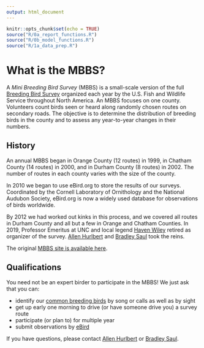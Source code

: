 ```yaml
---
output: html_document
---
```


```r
knitr::opts_chunk$set(echo = TRUE)
source("R/0a_report_functions.R")
source("R/0b_model_functions.R")
source("R/1a_data_prep.R")
```

# What is the MBBS?

A *Mini Breeding Bird Survey* (MBBS) is a small-scale version of the full 
[Breeding Bird Survey](https://www.pwrc.usgs.gov/bbs/)
organized each year by the U.S. Fish and Wildlife Service throughout North America.
An MBBS focuses on one county.
Volunteers count birds seen or heard
along randomly chosen routes on secondary roads.
The objective is to determine the distribution of breeding birds in the county
and to assess any year-to-year changes in their numbers. 

## History 

An annual MBBS began in Orange County (12 routes) in 1999,
in Chatham County (14 routes) in 2000,
and in Durham County (8 routes) in 2002.
The number of routes in each county varies with the size of the county.

In 2010 we began to use eBird.org to store the results of our surveys.
Coordinated by the Cornell Laboratory of Ornithology and the National Audubon Society,
eBird.org is now a widely used database for observations of birds worldwide.

By 2012 we had worked out kinks in this process,
and we covered all routes in Durham County
and all but a few in Orange and Chatham Counties.
In 2019, Professor Emeritus at UNC and local legend 
[Haven Wiley](http://rhwiley.bio.unc.edu/) retired as organizer of the survey.
[Allen Hurlbert](http://labs.bio.unc.edu/hurlbert/index.html)
and
[Bradley Saul](https://functionalstatistics.com/)
took the reins.

The original [MBBS site is available here](old-mbbs/index.html).

## Qualifications

You need not be an expert birder to participate in the MBBS!
We just ask that you can:

* identify our [common breeding birds](mbbsbirds.html) by song or calls as well as by sight
* get up early one morning to drive (or have someone drive you) a survey route
* participate (or plan to) for multiple year
* submit observations by [eBird](https://ebird.org)

If you have questions,
please contact
<a href="mailto:hurlbert@bio.unc.edu">Allen Hurlbert</a>
or
<a href="mailto:bradleysaul@fastmail.com">Bradley Saul</a>.
